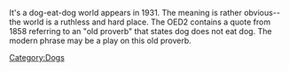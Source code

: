 {{rfc}}
It's a dog-eat-dog world appears in 1931. The meaning is rather obvious--the world is a ruthless and hard place. The OED2 contains a quote from 1858 referring to an "old proverb" that states dog does not eat dog. The modern phrase may be a play on this old proverb.
[[Category:Dogs]]